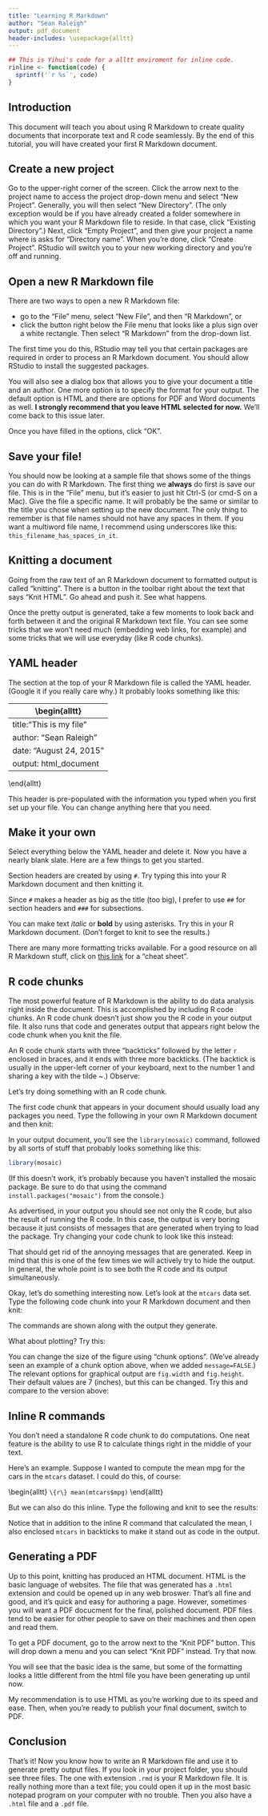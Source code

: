 ```yaml
---
title: "Learning R Markdown"
author: "Sean Raleigh"
output: pdf_document
header-includes: \usepackage{alltt}
---
```


```r
## This is Yihui's code for a alltt enviroment for inline code.
rinline <- function(code) {
  sprintf('`r %s`', code)
}
```

## Introduction

This document will teach you about using R Markdown to create quality documents that incorporate text and R code seamlessly. By the end of this tutorial, you will have created your first R Markdown document.

## Create a new project

Go to the upper-right corner of the screen. Click the arrow next to the project name to access the project drop-down menu and select "New Project". Generally, you will then select "New Directory". (The only exception would be if you have already created a folder somewhere in which you want your R Markdown file to reside. In that case, click "Existing Directory".) Next, click "Empty Project", and then give your project a name where is asks for "Directory name". When you're done, click "Create Project". RStudio will switch you to your new working directory and you're off and running.

## Open a new R Markdown file

There are two ways to open a new R Markdown file:

* go to the "File" menu, select "New File", and then "R Markdown", or
* click the button right below the File menu that looks like a plus sign over a white rectangle. Then select "R Markdown" from the drop-down list.

The first time you do this, RStudio may tell you that certain packages are required in order to process an R Markdown document. You should allow RStudio to install the suggested packages.

You will also see a dialog box that allows you to give your document a title and an author. One more option is to specify the format for your output. The default option is HTML and there are options for PDF and Word documents as well. **I strongly recommend that you leave HTML selected for now.** We'll come back to this issue later.

Once you have filled in the options, click "OK".

## Save your file!

You should now be looking at a sample file that shows some of the things you can do with R Markdown. The first thing we **always** do first is save our file. This is in the "File" menu, but it's easier to just hit Ctrl-S (or cmd-S on a Mac). Give the file a specific name. It will probably be the same or similar to the title you chose when setting up the new document. The only thing to remember is that file names should not have any spaces in them. If you want a multiword file name, I recommend using underscores like this: `this_filename_has_spaces_in_it`.

## Knitting a document

Going from the raw text of an R Markdown document to formatted output is called "knitting". There is a button in the toolbar right about the text that says "Knit HTML". Go ahead and push it. See what happens.

Once the pretty output is generated, take a few moments to look back and forth between it and the original R Markdown text file. You can see some tricks that we won't need much (embedding web links, for example) and some tricks that we will use everyday (like R code chunks).

## YAML header

The section at the top of your R Markdown file is called the YAML header. (Google it if you really care why.) It probably looks something like this:

\begin{alltt}
---
title:"This is my file"
author: "Sean Raleigh"
date: "August 24, 2015"
output: html_document
---
\end{alltt}

This header is pre-populated with the information you typed when you first set up your file. You can change anything here that you need.

## Make it your own

Select everything below the YAML header and delete it. Now you have a nearly blank slate. Here are a few things to get you started.

Section headers are created by using `#`. Try typing this into your R Markdown document and then knitting it.

\begin{alltt}
# Big heading
\end{alltt}

\begin{alltt}
## Still pretty big
\end{alltt}

\begin{alltt}
### Not quite as big
\end{alltt}

Since `#` makes a header as big as the title (too big), I prefer to use `##` for section headers and `###` for subsections.

You can make text *italic* or **bold** by using asterisks. Try this in your R Markdown document. (Don't forget to knit to see the results.)

\begin{alltt}
This sentence has *italics* and **bold**.
\end{alltt}

There are many more formatting tricks available. For a good resource on all R Markdown stuff, click on [this link](https://www.rstudio.com/wp-content/uploads/2015/02/rmarkdown-cheatsheet.pdf) for a "cheat sheet".

## R code chunks

The most powerful feature of R Markdown is the ability to do data analysis right inside the document. This is accomplished by including R code chunks. An R code chunk doesn't just show you the R code in your output file. It also runs that code and generates output that appears right below the code chunk when you knit the file.

An R code chunk starts with three "backticks" followed by the letter `r` enclosed in braces, and it ends with three more backticks. (The backtick is usually in the upper-left corner of your keyboard, next to the number 1 and sharing a key with the tilde ~.) Observe:

\begin{alltt}
```\{r\}
[r code goes in here]
```
\end{alltt}

Let's try doing something with an R code chunk.

The first code chunk that appears in your document should usually load any packages you need. Type the following in your own R Markdown document and then knit:

\begin{alltt}
```\{r\}
library(mosaic)
```
\end{alltt}

In your output document, you'll see the `library(mosaic)` command, followed by all sorts of stuff that probably looks something like this:

```r
library(mosaic)
```

(If this doesn't work, it's probably because you haven't installed the mosaic package. Be sure to do that using the command `install.packages("mosaic")` from the console.)

As advertised, in your output you should see not only the R code, but also the result of running the R code. In this case, the output is very boring because it just consists of messages that are generated when trying to load the package. Try changing your code chunk to look like this instead:

\begin{alltt}
```\{r, message=FALSE\}
library(mosaic)
```
\end{alltt}

That should get rid of the annoying messages that are generated. Keep in mind that this is one of the few times we will actively try to hide the output. In general, the whole point is to see both the R code and its output simultaneously.

Okay, let's do something interesting now. Let's look at the `mtcars` data set. Type the following code chunk into your R Markdown document and then knit:

\begin{alltt}
```\{r\}
head(mtcars)
tail(mtcars)
str(mtcars)
summary(mtcars)
```
\end{alltt}

The commands are shown along with the output they generate.

What about plotting? Try this:

\begin{alltt}
```\{r\}
qplot(mtcars$disp, mtcars$mpg)
```
\end{alltt}

You can change the size of the figure using "chunk options". (We've already seen an example of a chunk option above, when we added `message=FALSE`.) The relevant options for graphical output are `fig.width` and `fig.height`. Their default values are 7 (inches), but this can be changed. Try this and compare to the version above:

\begin{alltt}
```\{r, fig.width = 10, fig.height = 5\}
qplot(mtcars$disp, mtcars$mpg)
```
\end{alltt}

## Inline R commands

You don't need a standalone R code chunk to do computations. One neat feature is the ability to use R to calculate things right in the middle of your text.

Here's an example. Suppose I wanted to compute the mean mpg for the cars in the `mtcars` dataset. I could do this, of course:

\begin{alltt}
```\{r\}
mean(mtcars$mpg)
```
\end{alltt}

But we can also do this inline. Type the following and knit to see the results:

\begin{verbatim}
The mean mpg for cars in the `mtcars` dataset is `r rinline("mean(mtcars$mpg)")`.
\end{verbatim}

Notice that in addition to the inline R command that calculated the mean, I also enclosed `mtcars` in backticks to make it stand out as code in the output.

## Generating a PDF

Up to this point, knitting has produced an HTML document. HTML is the basic language of websites. The file that was generated has a `.html` extension and could be opened up in any web broswer. That's all fine and good, and it's quick and easy for authoring a page. However, sometimes you will want a PDF docucment for the final, polished document. PDF files tend to be easier for other people to save on their machines and then open and read them.

To get a PDF document, go to the arrow next to the "Knit PDF" button. This will drop down a menu and you can select "Knit PDF" instead. Try that now.

You will see that the basic idea is the same, but some of the formatting looks a little different from the html file you have been generating up until now.

My recommendation is to use HTML as you're working due to its speed and ease. Then, when you're ready to publish your final document, switch to PDF.

## Conclusion

That's it! Now you know how to write an R Markdown file and use it to generate pretty output files. If you look in your project folder, you should see three files. The one with extension `.rmd` is your R Markdown file. It is really nothing more than a text file; you could open it up in the most basic notepad program on your computer with no trouble. Then you also have a `.html` file and a `.pdf` file.
